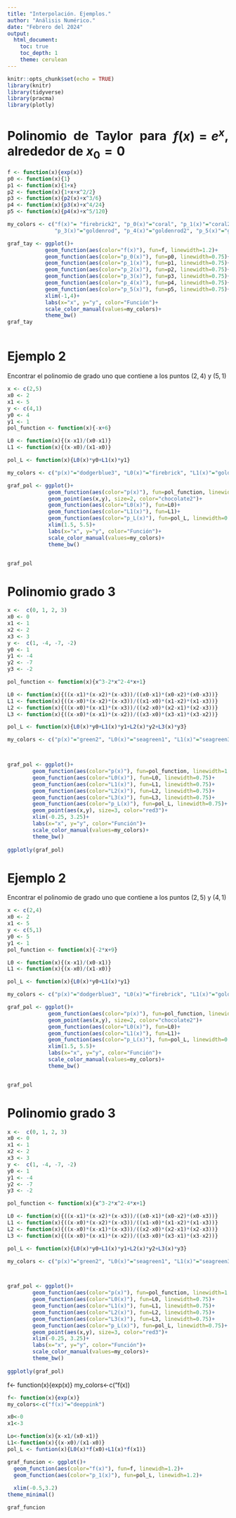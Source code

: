 ```yaml
---
title: "Interpolación. Ejemplos."
author: "Análisis Numérico."
date: "Febrero del 2024"
output: 
  html_document:
    toc: true
    toc_depth: 1
    theme: cerulean
---
```






<style>
body {
text-align: justify}
</style>



```r
knitr::opts_chunk$set(echo = TRUE)
library(knitr)
library(tidyverse)
library(pracma)
library(plotly)
```





# Polinomio de Taylor para $f(x)=e^x$, alrededor de $x_0=0$

```r
f <- function(x){exp(x)}
p0 <- function(x){1}
p1 <- function(x){1+x}
p2 <- function(x){1+x+x^2/2}
p3 <- function(x){p2(x)+x^3/6}
p4 <- function(x){p3(x)+x^4/24}
p5 <- function(x){p4(x)+x^5/120}

my_colors <- c("f(x)"= "firebrick2", "p_0(x)"="coral", "p_1(x)"="coral2", "p_2(x)"="coral4",
               "p_3(x)"="goldenrod", "p_4(x)"="goldenrod2", "p_5(x)"="goldenrod4")

graf_tay <- ggplot()+
            geom_function(aes(color="f(x)"), fun=f, linewidth=1.2)+
            geom_function(aes(color="p_0(x)"), fun=p0, linewidth=0.75)+
            geom_function(aes(color="p_1(x)"), fun=p1, linewidth=0.75)+
            geom_function(aes(color="p_2(x)"), fun=p2, linewidth=0.75)+
            geom_function(aes(color="p_3(x)"), fun=p3, linewidth=0.75)+
            geom_function(aes(color="p_4(x)"), fun=p4, linewidth=0.75)+
            geom_function(aes(color="p_5(x)"), fun=p5, linewidth=0.75)+
            xlim(-1,4)+
            labs(x="x", y="y", color="Función")+
            scale_color_manual(values=my_colors)+
            theme_bw()
graf_tay



```



# Ejemplo 2

Encontrar el polinomio de grado uno que contiene a los puntos $(2,4)$ y $(5,1)$


```r
x <- c(2,5)
x0 <- 2
x1 <- 5
y <- c(4,1)
y0 <- 4
y1 <- 1
pol_function <- function(x){-x+6}

L0 <- function(x){(x-x1)/(x0-x1)}
L1 <- function(x){(x-x0)/(x1-x0)}

pol_L <- function(x){L0(x)*y0+L1(x)*y1}

my_colors <- c("p(x)"="dodgerblue3", "L0(x)"="firebrick", "L1(x)"="goldenrod3", "p_L(x)"="red")

graf_pol <- ggplot()+
             geom_function(aes(color="p(x)"), fun=pol_function, linewidth=1.2)+
             geom_point(aes(x,y), size=2, color="chocolate2")+
             geom_function(aes(color="L0(x)"), fun=L0)+
             geom_function(aes(color="L1(x)"), fun=L1)+
             geom_function(aes(color="p_L(x)"), fun=pol_L, linewidth=0.75, linetype="dashed")+
             xlim(1.5, 5.5)+
             labs(x="x", y="y", color="Función")+
             scale_color_manual(values=my_colors)+
             theme_bw()


graf_pol


```

# Polinomio grado 3


```r
x <-  c(0, 1, 2, 3)
x0 <- 0 
x1 <- 1 
x2 <- 2 
x3 <- 3
y <-  c(1, -4, -7, -2)
y0 <- 1
y1 <- -4
y2 <- -7
y3 <- -2

pol_function <- function(x){x^3-2*x^2-4*x+1}

L0 <- function(x){((x-x1)*(x-x2)*(x-x3))/((x0-x1)*(x0-x2)*(x0-x3))}
L1 <- function(x){((x-x0)*(x-x2)*(x-x3))/((x1-x0)*(x1-x2)*(x1-x3))}
L2 <- function(x){((x-x0)*(x-x1)*(x-x3))/((x2-x0)*(x2-x1)*(x2-x3))}
L3 <- function(x){((x-x0)*(x-x1)*(x-x2))/((x3-x0)*(x3-x1)*(x3-x2))}

pol_L <- function(x){L0(x)*y0+L1(x)*y1+L2(x)*y2+L3(x)*y3}

my_colors <- c("p(x)"="green2", "L0(x)"="seagreen1", "L1(x)"="seagreen3", "L2(x)"="olivedrab", "L3(x)"="olivedrab3", "p_L(x)"="red")



graf_pol <- ggplot()+
        geom_function(aes(color="p(x)"), fun=pol_function, linewidth=1.3)+
        geom_function(aes(color="L0(x)"), fun=L0, linewidth=0.75)+
        geom_function(aes(color="L1(x)"), fun=L1, linewidth=0.75)+
        geom_function(aes(color="L2(x)"), fun=L2, linewidth=0.75)+
        geom_function(aes(color="L3(x)"), fun=L3, linewidth=0.75)+
        geom_function(aes(color="p_L(x)"), fun=pol_L, linewidth=0.75)+
        geom_point(aes(x,y), size=3, color="red3")+
        xlim(-0.25, 3.25)+
        labs(x="x", y="y", color="Función")+
        scale_color_manual(values=my_colors)+
        theme_bw()
        
ggplotly(graf_pol)

```


# Ejemplo 2

Encontrar el polinomio de grado uno que contiene a los puntos $(2,5)$ y $(4,1)$


```r
x <- c(2,4)
x0 <- 2
x1 <- 5
y <- c(5,1)
y0 <- 5
y1 <- 1
pol_function <- function(x){-2*x+9}

L0 <- function(x){(x-x1)/(x0-x1)}
L1 <- function(x){(x-x0)/(x1-x0)}

pol_L <- function(x){L0(x)*y0+L1(x)*y1}

my_colors <- c("p(x)"="dodgerblue3", "L0(x)"="firebrick", "L1(x)"="goldenrod3", "p_L(x)"="red")

graf_pol <- ggplot()+
             geom_function(aes(color="p(x)"), fun=pol_function, linewidth=1.2)+
             geom_point(aes(x,y), size=2, color="chocolate2")+
             geom_function(aes(color="L0(x)"), fun=L0)+
             geom_function(aes(color="L1(x)"), fun=L1)+
             geom_function(aes(color="p_L(x)"), fun=pol_L, linewidth=0.75, linetype="dashed")+
             xlim(1.5, 5.5)+
             labs(x="x", y="y", color="Función")+
             scale_color_manual(values=my_colors)+
             theme_bw()


graf_pol


```

# Polinomio grado 3


```r
x <-  c(0, 1, 2, 3)
x0 <- 0 
x1 <- 1 
x2 <- 2 
x3 <- 3
y <-  c(1, -4, -7, -2)
y0 <- 1
y1 <- -4
y2 <- -7
y3 <- -2

pol_function <- function(x){x^3-2*x^2-4*x+1}

L0 <- function(x){((x-x1)*(x-x2)*(x-x3))/((x0-x1)*(x0-x2)*(x0-x3))}
L1 <- function(x){((x-x0)*(x-x2)*(x-x3))/((x1-x0)*(x1-x2)*(x1-x3))}
L2 <- function(x){((x-x0)*(x-x1)*(x-x3))/((x2-x0)*(x2-x1)*(x2-x3))}
L3 <- function(x){((x-x0)*(x-x1)*(x-x2))/((x3-x0)*(x3-x1)*(x3-x2))}

pol_L <- function(x){L0(x)*y0+L1(x)*y1+L2(x)*y2+L3(x)*y3}

my_colors <- c("p(x)"="green2", "L0(x)"="seagreen1", "L1(x)"="seagreen3", "L2(x)"="olivedrab", "L3(x)"="olivedrab3", "p_L(x)"="red")



graf_pol <- ggplot()+
        geom_function(aes(color="p(x)"), fun=pol_function, linewidth=1.3)+
        geom_function(aes(color="L0(x)"), fun=L0, linewidth=0.75)+
        geom_function(aes(color="L1(x)"), fun=L1, linewidth=0.75)+
        geom_function(aes(color="L2(x)"), fun=L2, linewidth=0.75)+
        geom_function(aes(color="L3(x)"), fun=L3, linewidth=0.75)+
        geom_function(aes(color="p_L(x)"), fun=pol_L, linewidth=0.75)+
        geom_point(aes(x,y), size=3, color="red3")+
        xlim(-0.25, 3.25)+
        labs(x="x", y="y", color="Función")+
        scale_color_manual(values=my_colors)+
        theme_bw()
        
ggplotly(graf_pol)

```

f<- function(x){exp(x)}
my_colors<-c("f(x))

```r
f<- function(x){exp(x)}
my_colors<-c("f(x)"="deeppink")

x0<-0
x1<-3

Lo<-function(x){x-x1/(x0-x1)}
L1<-function(x){(x-x0)/(x1-x0)}
pol_L <- funtion(x){L0(x)*f(x0)+L1(x)*f(x1)}

graf_funcion <- ggplot()+
  geom_function(aes(color="f(x)"), fun=f, linewidh=1.2)+
  geom_function(aes(color="p_1(x)"), fun=pol_L, linewidh=1.2)+
  
  xlim(-0.5,3.2)
theme_minimal()

graf_funcion
```




